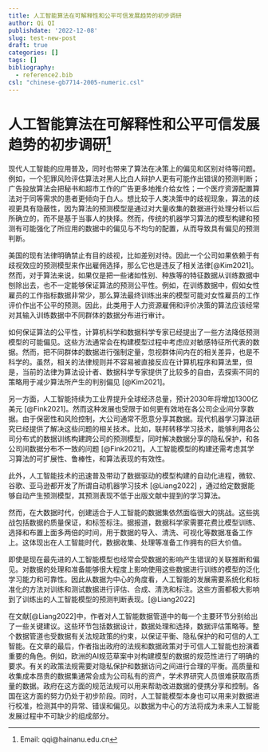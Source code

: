 ```yaml
---
title: 人工智能算法在可解释性和公平可信发展趋势的初步调研
author: Qi QI
publishdate: '2022-12-08'
slug: test-new-post
draft: true
categories: []
tags: []
bibliography: 
  - reference2.bib
csl: "chinese-gb7714-2005-numeric.csl"
---
```


# 人工智能算法在可解释性和公平可信发展趋势的初步调研[^1]

[^1]:Email: qqi@hainanu.edu.cn


现代人工智能的应用普及，同时也带来了算法在决策上的偏见和区别对待等问题。例如，一个犯罪风险评估算法对黑人比白人辩护人更有可能作出错误的预测判断；广告投放算法会把秘书和超市工作的广告更多地推介给女性；一个医疗资源配置算法对于同等需求的患者更倾向于白人。想比较于人类决策中的歧视现象，算法的歧视更具有隐蔽性，因为算法的预测模型是通过对大量收集的数据进行处理分析以后所确立的，而不是基于当事人的抉择。然而，传统的机器学习算法的模型构建和预测有可能强化了所应用的数据中的偏见与不均匀的配置，从而导致具有偏见的预测判断。

美国的现有法律明确禁止有目的歧视，比如差别对待。因此一个公司如果依赖于有歧视效应的预测模型来作出雇佣选择，那么它也是违反了相关法律[@Kim2021]。然而，对于算法来说，如果仅是把一些诸如性别、种族等的特征数据从训练数据中刨除出去，也不一定能够保证算法的预测公平性。例如，在训练数据中，假如女性雇员的工作指标数据非常少，那么算法最终训练出来的模型可能对女性雇员的工作评价作出不公平的预测。因此，此类用于人力资源雇佣和评价决策的算法应该经常对其输入训练数据中不同群体的数据分布进行审计。

如何保证算法的公平性，计算机科学和数据科学专家已经提出了一些方法降低预测模型的可能偏见。这些方法通常会在构建模型过程中考虑应对敏感特征所代表的数据。然而，把不同群体的数据进行强制定量，忽视群体间内在的相关差异，也是不科学的。虽然，相关的法律规则并不容易被直接反应在计算机程序和算法里，但是，当前的法律为算法设计者、数据科学专家提供了比较多的自由，去探索不同的策略用于减少算法所产生的判别偏见 [@Kim2021]。


另一方面，人工智能持续为工业界提升全球经济总量，预计2030年将增加1300亿美元 [@Fink2021]。然而这种发展也受限于如何更有效地在各公司企业间分享数据。由于保密性和风险控制，大公司通常不愿意分享其数据。现代机器学习算法研究已经提供了解决这些问题的相关技术。比如，联邦转移学习技术，能够利用各公司分布式的数据训练构建跨公司的预测模型，同时解决数据分享的隐私保护，和各公司间数据分布不一致的问题 [@Fink2021]。人工智能模型的构建还需考虑其学习算法的可扩展性、鲁棒性，和算法表现的有效性。

此外，人工智能技术的迅速普及带动了数据驱动的模型构建的自动化进程，微软、谷歌、亚马逊都开发了所谓自动机器学习技术 [@Liang2022] ，通过给定数据能够自动产生预测模型，其预测表现不低于出版文献中提到的学习算法。

然而，在大数据时代，创建适合于人工智能的数据集依然面临很大的挑战。这些挑战包括数据的质量保证，和标签标注。据报道，数据科学家需要花费比模型训练、选择和布置上面多两倍的时间，用于数据的导入、清洗、可视化等数据准备工作上。这体现出在人工智能时代，数据收集、处理等准备工作拥有的巨大价值。

即使是现在最先进的人工智能模型也经常会受数据的影响产生错误的关联推断和偏见。对数据的处理和准备能够很大程度上影响使用这些数据进行训练的模型的泛化学习能力和可靠性。因此从数据为中心的角度看，人工智能的发展需要系统化和标准化的方法对训练和测试数据进行评估、合成、清洗和标注。这些方面都极大影响到了训练出的人工智能模型的预测判断表现。[@Liang2022] 

在文献[@Liang2022]中，作者对人工智能数据管道中的每一个主要环节分别给出了一些关键建议。这些环节包括数据设计，数据处理和选择，数据评估策略等。整个数据管道也受数据有关法规政策的约束，以保证平衡、隐私保护的和可信的人工智能。在文章的最后，作者指出政府的法规和数据政策对于可信人工智能也扮演着重要的角色。例如，欧洲的AI规范草案中对构建模型的数据的规范性进行了明确的要求。有关的政策法规需要对隐私保护和数据访问之间进行合理的平衡。高质量和收集成本昂贵的数据集通常会成为公司私有的资产，学术界研究人员很难获取高质量的数据。政府在这方面的规范法规可以用来帮助改进数据的便携分享和控制。各国在这方面的努力仍处于初步阶段。同时，人工智能模型本身也可以用来对数据进行校准，检测其中的异常、错误和偏见。以数据为中心的方法将成为未来人工智能发展过程中不可缺少的组成部分。
